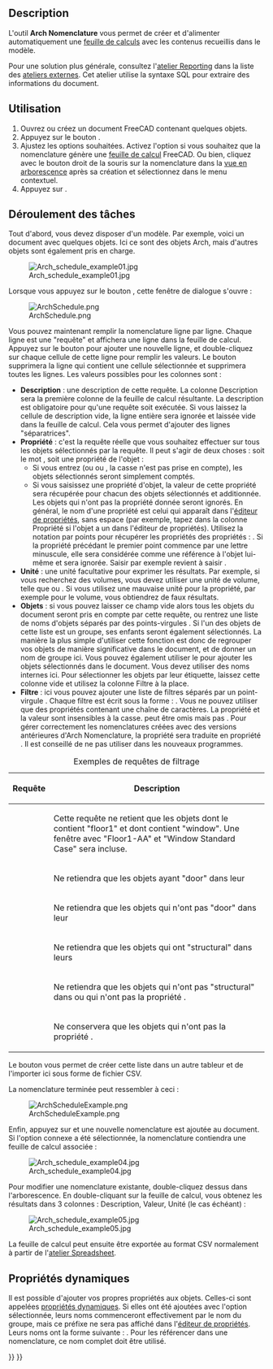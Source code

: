 <languages/>

{{Docnav/fr
|[[BIM_Material/fr|Matériaux]]
|[[BIM_Preflight/fr|Contrôle en amont]]
|[[BIM_Workbench/fr|Atelier BIM]]
|IconL=BIM_Material.svg
|IconR=BIM_Preflight.png
|IconC=Workbench_BIM.svg
}}

{{GuiCommand/fr
|Name=Arch Schedule
|Name/fr=Arch Nomenclature
|MenuLocation=Gestion → Nomenclature
|Workbenches=[[BIM_Workbench/fr|BIM]]
|SeeAlso=
}}

==Description==

L'outil '''Arch Nomenclature''' vous permet de créer et d'alimenter automatiquement une [[Spreadsheet_Workbench/fr|feuille de calculs]] avec les contenus recueillis dans le modèle.

Pour une solution plus générale, consultez l'[https://github.com/furti/FreeCAD-Reporting/tree/master atelier Reporting] dans la liste des [[External_workbenches/fr|ateliers externes]]. Cet atelier utilise la syntaxe SQL pour extraire des informations du document.

<span id="Usage"></span>
==Utilisation==

# Ouvrez ou créez un document FreeCAD contenant quelques objets.
# Appuyez sur le bouton {{Button|[[Image:Arch_Schedule.svg|16px]] [[Arch_Schedule/fr|Nomenclature]]}}.
# Ajustez les options souhaitées. Activez l'option {{MenuCommand|Lier à une feuille de calcul}} si vous souhaitez que la nomenclature génère une [[Spreadsheet_Workbench/fr|feuille de calcul]] FreeCAD. Ou bien, cliquez avec le bouton droit de la souris sur la nomenclature dans la [[Tree_view/fr|vue en arborescence]] après sa création et sélectionnez {{MenuCommand|Joindre une feuille de calcul}} dans le menu contextuel.
# Appuyez sur {{Button|OK}}.

<span id="Workflow"></span>
== Déroulement des tâches ==

Tout d'abord, vous devez disposer d'un modèle. Par exemple, voici un document avec quelques objets. Ici ce sont des objets Arch, mais d'autres objets sont également pris en charge.

[[Image:Arch_schedule_example01.jpg]]

Lorsque vous appuyez sur le bouton {{Button|[[Image:Arch_Schedule.svg|16px]] [[Arch_Schedule/fr|Nomenclature]]}}, cette fenêtre de dialogue s'ouvre :

[[Image:ArchSchedule.png]]

Vous pouvez maintenant remplir la nomenclature ligne par ligne. Chaque ligne est une "requête" et affichera une ligne dans la feuille de calcul. Appuyez sur le bouton {{Button|[[Image:List-add.svg|16px]] Ajouter une ligne}} pour ajouter une nouvelle ligne, et double-cliquez sur chaque cellule de cette ligne pour remplir les valeurs. Le bouton {{Button|[[Image:List-remove.svg|16px]] Supprimer une ligne}} supprimera la ligne qui contient une cellule sélectionnée et {{Button|[[Image:Delete.svg|16px]] Effacer}} supprimera toutes les lignes. Les valeurs possibles pour les colonnes sont :

* '''Description''' : une description de cette requête. La colonne Description sera la première colonne de la feuille de calcul résultante. La description est obligatoire pour qu'une requête soit exécutée. Si vous laissez la cellule de description vide, la ligne entière sera ignorée et laissée vide dans la feuille de calcul. Cela vous permet d'ajouter des lignes "séparatrices".
* '''Propriété''' : c'est la requête réelle que vous souhaitez effectuer sur tous les objets sélectionnés par la requête. Il peut s'agir de deux choses : soit le mot {{incode|count}}, soit une propriété de l'objet :
** Si vous entrez {{incode|count}} (ou {{incode|Count}} ou {{incode|COUNT}}, la casse n'est pas prise en compte), les objets sélectionnés seront simplement comptés.
** Si vous saisissez une propriété d'objet, la valeur de cette propriété sera récupérée pour chacun des objets sélectionnés et additionnée. Les objets qui n'ont pas la propriété donnée seront ignorés. En général, le nom d'une propriété est celui qui apparaît dans l'[[Property_editor/fr|éditeur de propriétés]], sans espace (par exemple, tapez {{incode|PerimeterLength}} dans la colonne Propriété si l'objet a un {{incode|Perimeter Length}} dans l'éditeur de propriétés). Utilisez la notation par points pour récupérer les propriétés des propriétés : {{incode|PropertyOfObject.PropertyOfProperty1.PropertyOfProperty2}}. Si la propriété précédant le premier point commence par une lettre minuscule, elle sera considérée comme une référence à l'objet lui-même et sera ignorée. Saisir par exemple {{incode|object.Shape.Volume}} revient à saisir {{incode|Shape.Volume}}.
* '''Unité''' : une unité facultative pour exprimer les résultats. Par exemple, si vous recherchez des volumes, vous devez utiliser une unité de volume, telle que {{incode|m^3}} ou {{incode|m³}}. Si vous utilisez une mauvaise unité pour la propriété, par exemple {{incode|cm}} pour le volume, vous obtiendrez de faux résultats.
* '''Objets''' : si vous pouvez laisser ce champ vide alors tous les objets du document seront pris en compte par cette requête, ou rentrez une liste de noms d'objets séparés par des points-virgules {{incode|;}}. Si l'un des objets de cette liste est un groupe, ses enfants seront également sélectionnés. La manière la plus simple d'utiliser cette fonction est donc de regrouper vos objets de manière significative dans le document, et de donner un nom de groupe ici. Vous pouvez également utiliser le {{Button|[[Image:Edit-select-all.svg|16px]] Ajouter une sélection}} pour ajouter les objets sélectionnés dans le document. Vous devez utiliser des noms internes ici. Pour sélectionner les objets par leur étiquette, laissez cette colonne vide et utilisez la colonne Filtre à la place.
* '''Filtre''' : ici vous pouvez ajouter une liste de filtres séparés par un point-virgule {{incode|;}}. Chaque filtre est écrit sous la forme : {{incode|property:value}}. Vous ne pouvez utiliser que des propriétés contenant une chaîne de caractères. La propriété et la valeur sont insensibles à la casse. {{incode|value}} peut être omis mais pas {{incode|:}}. Pour gérer correctement les nomenclatures créées avec des versions antérieures d'Arch Nomenclature, la propriété {{incode|type}} sera traduite en propriété {{incode|ifctype}}. Il est conseillé de ne pas utiliser {{incode|type}} dans les nouveaux programmes.

{| class="wikitable"
|+ Exemples de requêtes de filtrage
|-
! Requête
! Description
|-
| {{incode|label:floor1;ifctype:window}}
| Cette requête ne retient que les objets dont le {{PropertyData|Label}} contient "floor1" et dont {{PropertyData|IFC Type}} contient "window". Une fenêtre avec {{PropertyData|Label}} "Floor1-AA" et {{PropertyData|IFC Type}} "Window Standard Case" sera incluse.
|-
| {{incode|label:door}}
| Ne retiendra que les objets ayant "door" dans leur {{PropertyData|Label}}
|-
| {{incode|!label:door}}
| Ne retiendra que les objets qui n'ont pas "door" dans leur {{PropertyData|Label}}
|-
| {{incode|ifctype:structural}}
| Ne retiendra que les objets qui ont "structural" dans leurs {{PropertyData|IFC Type}}
|-
| {{incode|!ifctype:structural}}
| Ne retiendra que les objets qui n'ont pas "structural" dans {{PropertyData|IFC Type}} ou qui n'ont pas la propriété {{PropertyData|IFC Type}}.
|-
| {{incode|!ifctype:}}
| Ne conservera que les objets qui n'ont pas la propriété {{PropertyData|IFC Type}}.
|}

Le bouton {{Button|[[Image:Document-open.svg|16px]] Importer}} vous permet de créer cette liste dans un autre tableur et de l'importer ici sous forme de fichier CSV.

La nomenclature terminée peut ressembler à ceci :

[[Image:ArchScheduleExample.png]]

Enfin, appuyez sur {{Button|OK}} et une nouvelle nomenclature est ajoutée au document. Si l'option connexe a été sélectionnée, la nomenclature contiendra une feuille de calcul associée :

[[Image:Arch_schedule_example04.jpg]]

Pour modifier une nomenclature existante, double-cliquez dessus dans l'arborescence. En double-cliquant sur la feuille de calcul, vous obtenez les résultats dans 3 colonnes : Description, Valeur, Unité (le cas échéant) :

[[Image:Arch_schedule_example05.jpg]]

La feuille de calcul peut ensuite être exportée au format CSV normalement à partir de l'[[Spreadsheet_Workbench/fr|atelier Spreadsheet]].

<span id="Dynamic_properties"></span>
==Propriétés dynamiques==

Il est possible d'ajouter vos propres propriétés aux objets. Celles-ci sont appelées [[Property_editor/fr#Actions|propriétés dynamiques]]. Si elles ont été ajoutées avec l'option {{MenuCommand|Prefix group name}} sélectionnée, leurs noms commenceront effectivement par le nom du groupe, mais ce préfixe ne sera pas affiché dans l'[[Property_editor/fr|éditeur de propriétés]]. Leurs noms ont la forme suivante : {{incode|NameOfGroup_NameOfProperty}}. Pour les référencer dans une nomenclature, ce nom complet doit être utilisé.


{{Docnav/fr
|[[BIM_Material/fr|Matériaux]]
|[[BIM_Preflight/fr|Contrôle en amont]]
|[[BIM_Workbench/fr|Atelier BIM]]
|IconL=BIM_Material.svg
|IconR=BIM_Preflight.png
|IconC=Workbench_BIM.svg
}}

{{BIM_Tools_navi{{#translation:}}}}
{{Userdocnavi{{#translation:}}}}